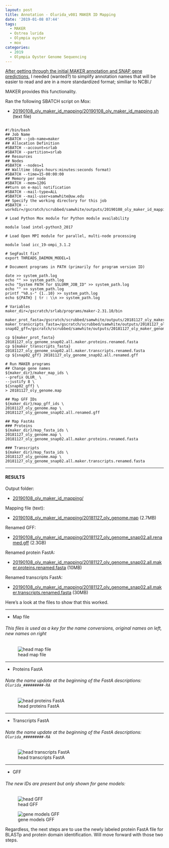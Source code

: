 ```yaml
---
layout: post
title: Annotation - Olurida_v081 MAKER ID Mapping
date: '2019-01-08 07:44'
tags:
  - MAKER
  - Ostrea lurida
  - Olympia oyster
  - mox
categories:
  - 2019
  - Olympia Oyster Genome Sequencing
---
```

[After getting through the initial MAKER annotation and SNAP gene predictions](https://robertslab.github.io/sams-notebook/posts/2018/2018-11-27-Annotation-Olurida_v081-MAKER-on-Mox/), I needed (wanted?) to simplify annotation names that will be easier to read and are in a more standardized format; similiar to NCBI./

MAKER provides this functionality.

Ran the following SBATCH script on Mox:

- [20190108_oly_maker_id_mapping/20190108_oly_maker_id_mapping.sh](https://gannet.fish.washington.edu/Atumefaciens/20190108_oly_maker_id_mapping/20190108_oly_maker_id_mapping.sh) (text file)

<pre><code>
#!/bin/bash
## Job Name
#SBATCH --job-name=maker
## Allocation Definition
#SBATCH --account=srlab
#SBATCH --partition=srlab
## Resources
## Nodes
#SBATCH --nodes=1
## Walltime (days-hours:minutes:seconds format)
#SBATCH --time=15-00:00:00
## Memory per node
#SBATCH --mem=120G
##turn on e-mail notification
#SBATCH --mail-type=ALL
#SBATCH --mail-user=samwhite@uw.edu
## Specify the working directory for this job
#SBATCH --workdir=/gscratch/scrubbed/samwhite/outputs/20190108_oly_maker_id_mapping

# Load Python Mox module for Python module availability

module load intel-python3_2017

# Load Open MPI module for parallel, multi-node processing

module load icc_19-ompi_3.1.2

# SegFault fix?
export THREADS_DAEMON_MODEL=1

# Document programs in PATH (primarily for program version ID)

date >> system_path.log
echo "" >> system_path.log
echo "System PATH for $SLURM_JOB_ID" >> system_path.log
echo "" >> system_path.log
printf "%0.s-" {1..10} >> system_path.log
echo ${PATH} | tr : \\n >> system_path.log

# Variables
maker_dir=/gscratch/srlab/programs/maker-2.31.10/bin

maker_prot_fasta=/gscratch/scrubbed/samwhite/outputs/20181127_oly_maker_genome_annotation/snap02/20181127_oly_genome_snap02.all.maker.proteins.fasta
maker_transcripts_fasta=/gscratch/scrubbed/samwhite/outputs/20181127_oly_maker_genome_annotation/snap02/20181127_oly_genome_snap02.all.maker.transcripts.fasta
snap02_gff=/gscratch/scrubbed/samwhite/outputs/20181127_oly_maker_genome_annotation/snap02/20181127_oly_genome_snap02.all.gff

cp ${maker_prot_fasta} 20181127_oly_genome_snap02.all.maker.proteins.renamed.fasta
cp ${maker_transcripts_fasta} 20181127_oly_genome_snap02.all.maker.transcripts.renamed.fasta
cp ${snap02_gff} 20181127_oly_genome_snap02.all.renamed.gff

# Run MAKER programs
## Change gene names
${maker_dir}/maker_map_ids \
--prefix OLUR_ \
--justify 8 \
${snap02_gff} \
> 20181127_oly_genome.map

## Map GFF IDs
${maker_dir}/map_gff_ids \
20181127_oly_genome.map \
20181127_oly_genome_snap02.all.renamed.gff

## Map FastAs
### Proteins
${maker_dir}/map_fasta_ids \
20181127_oly_genome.map \
20181127_oly_genome_snap02.all.maker.proteins.renamed.fasta

### Transcripts
${maker_dir}/map_fasta_ids \
20181127_oly_genome.map \
20181127_oly_genome_snap02.all.maker.transcripts.renamed.fasta
</code></pre>

---

#### RESULTS

Output folder:

- [20190108_oly_maker_id_mapping/](https://gannet.fish.washington.edu/Atumefaciens/20190108_oly_maker_id_mapping/)

Mapping file (text):

- [20190108_oly_maker_id_mapping/20181127_oly_genome.map](https://gannet.fish.washington.edu/Atumefaciens/20190108_oly_maker_id_mapping/20181127_oly_genome.map) (2.7MB)

Renamed GFF:

- [20190108_oly_maker_id_mapping/20181127_oly_genome_snap02.all.renamed.gff](https://gannet.fish.washington.edu/Atumefaciens/20190108_oly_maker_id_mapping/20181127_oly_genome_snap02.all.renamed.gff) (2.3GB)

Renamed protein FastA:

- [20190108_oly_maker_id_mapping/20181127_oly_genome_snap02.all.maker.proteins.renamed.fasta](https://gannet.fish.washington.edu/Atumefaciens/20190108_oly_maker_id_mapping/20181127_oly_genome_snap02.all.maker.proteins.renamed.fasta) (10MB)

Renamed transcripts FastA:

- [20190108_oly_maker_id_mapping/20181127_oly_genome_snap02.all.maker.transcripts.renamed.fasta](https://gannet.fish.washington.edu/Atumefaciens/20190108_oly_maker_id_mapping/20181127_oly_genome_snap02.all.maker.transcripts.renamed.fasta) (30MB)



Here's a look at the files to show that this worked.

---

- Map file

###### This files is used as a key for the name conversions, original names on left, new names on right

![head map file](https://raw.githubusercontent.com/RobertsLab/sams-notebook/master/images/screencaps/20190108_001.png)

---

- Proteins FastA

###### Note the name update at the beginning of the FastA descriptions: ```Olurida_#########-RA```

![head proteins FastA](https://raw.githubusercontent.com/RobertsLab/sams-notebook/master/images/screencaps/20190108_002.png)

---

- Transcripts FastA

###### Note the name update at the beginning of the FastA descriptions: ```Olurida_#########-RA```

![head transcripts FastA](https://raw.githubusercontent.com/RobertsLab/sams-notebook/master/images/screencaps/20190108_003.png)

---

- GFF

###### The new IDs are present but only shown for gene models:

![head GFF](https://raw.githubusercontent.com/RobertsLab/sams-notebook/master/images/screencaps/20190108_004.png)


![gene models GFF](https://raw.githubusercontent.com/RobertsLab/sams-notebook/master/images/screencaps/20190108_005.png)

Regardless, the next steps are to use the newly labeled protein FastA file for BLASTp and protein domain identification. Will move forward with those two steps.
